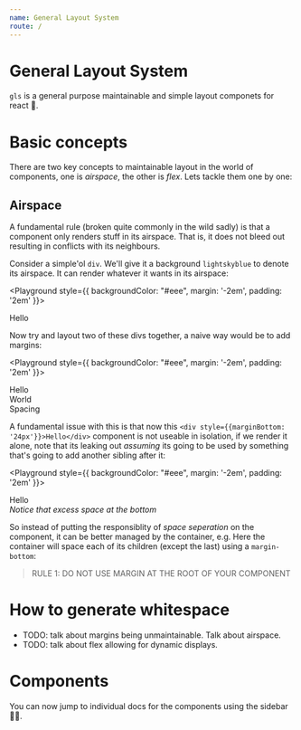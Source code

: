 ```yaml
---
name: General Layout System
route: /
---
```



# General Layout System
`gls` is a general purpose maintainable and simple layout componets for react 🌹. 

# Basic concepts
There are two key concepts to maintainable layout in the world of components, one is *airspace*, the other is *flex*. Lets tackle them one by one: 

## Airspace
A fundamental rule (broken quite commonly in the wild sadly) is that a component only renders stuff in its airspace. That is, it does not bleed out resulting in conflicts with its neighbours. 

Consider a simple'ol `div`. We'll give it a background `lightskyblue` to denote its airspace. It can render whatever it wants in its airspace: 

<Playground style={{ backgroundColor: "#eee", margin: '-2em', padding: '2em' }}>
  <div style={{backgroundColor: 'lightskyblue'}}>Hello</div>
</Playground>

Now try and layout two of these divs together, a naive way would be to add margins:  

<Playground style={{ backgroundColor: "#eee", margin: '-2em', padding: '2em' }}>
  <div style={{backgroundColor: "lightskyblue", marginBottom: '24px'}}>Hello</div>
  <div style={{backgroundColor: "lightpink", marginBottom: '24px'}}>World</div>
  <div style={{backgroundColor: "darkorange"}}>Spacing</div>
</Playground>

A fundamental issue with this is that now this `<div style={{marginBottom: '24px'}}>Hello</div>` component is not useable in isolation, if we render it alone, note that its leaking out *assuming* its going to be used by something that's going to add another sibling after it: 

<Playground style={{ backgroundColor: "#eee", margin: '-2em', padding: '2em' }}>
  <div style={{backgroundColor: "lightskyblue", marginBottom: '24px'}}>Hello</div>
  <i style={{position:'absolute', bottom:'30px'}}>Notice that excess space at the bottom</i>
</Playground>

So instead of putting the responsiblity of *space seperation* on the component, it can be better managed by the container, e.g. Here the container will space each of its children (except the last) using a `margin-bottom`: 


> RULE 1: DO NOT USE MARGIN AT THE ROOT OF YOUR COMPONENT

# How to generate whitespace

* TODO: talk about margins being unmaintainable. Talk about airspace.
* TODO: talk about flex allowing for dynamic displays.

# Components
You can now jump to individual docs for the components using the sidebar 👍🏻.
